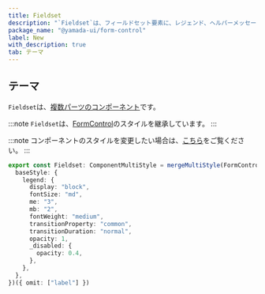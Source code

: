 ```yaml
---
title: Fieldset
description: "`Fieldset`は、フィールドセット要素に、レジェンド、ヘルパーメッセージ、エラーメッセージなどをグループ化するために使用されるコンポーネントです。"
package_name: "@yamada-ui/form-control"
label: New
with_description: true
tab: テーマ
---
```


## テーマ

`Fieldset`は、[複数パーツのコンポーネント](/styled-system/theming/component-styles#複数パーツのコンポーネント)です。

:::note
`Fieldset`は、[FormControl](/components/forms/form-control)のスタイルを継承しています。
:::

:::note
コンポーネントのスタイルを変更したい場合は、[こちら](/styled-system/theming/customize-theme#コンポーネントのスタイルを変更する)をご覧ください。
:::

```ts
export const Fieldset: ComponentMultiStyle = mergeMultiStyle(FormControl, {
  baseStyle: {
    legend: {
      display: "block",
      fontSize: "md",
      me: "3",
      mb: "2",
      fontWeight: "medium",
      transitionProperty: "common",
      transitionDuration: "normal",
      opacity: 1,
      _disabled: {
        opacity: 0.4,
      },
    },
  },
})({ omit: ["label"] })
```
